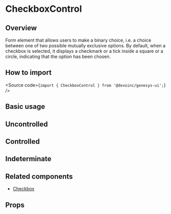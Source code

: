 

<Meta of={Stories} />

# CheckboxControl

## Overview

Form element that allows users to make a binary choice, i.e. a choice between
one of two possible mutually exclusive options.
By default, when a checkbox is selected, it displays a checkmark or a tick
inside a square or a circle, indicating that the option has been chosen.

## How to import

<Source code={`import { CheckboxControl } from '@devoinc/genesys-ui';`} />

## Basic usage

<Canvas of={Stories.Base} />

## Uncontrolled

<Canvas of={Stories.Uncontrolled} />

## Controlled

<Canvas of={Stories.Controlled} />

## Indeterminate

<Canvas of={Stories.Indeterminate} />

## Related components

- [Checkbox](?path=/docs/components-form-checkbox--docs)

## Props

<ArgTypes of={Stories} />
